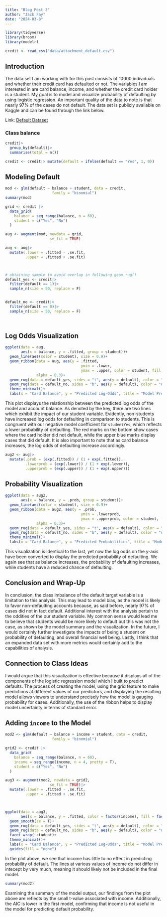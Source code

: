 ```yaml
---
title: "Blog Post 3"
author: "Jack Fay"
date: "2024-03-8"
---
```


```r
library(tidyverse)
library(broom)
library(modelr)

credit <- read_csv("data/attachment_default.csv")
```

## Introduction
The data set I am working with for this post consists of 10000 individuals and whether their credit card has defaulted or not. The variables I am interested in are card balance, income, and whether the credit card holder is a student. My goal is to model and visualize probability of defaulting by using logistic regression. An important quality of the data to note is that nearly 97% of the cases do not default. The data set is publicly available on Kaggle and can be found through the link below.

Link: [Default Dataset](https://www.kaggle.com/datasets/singh001avinash/default-credit-card)
 

### Class balance
```r
credit|>
  group_by(default)|>
  summarise(total = n())
```
```r
credit <- credit|> mutate(default = ifelse(default == "Yes", 1, 0))
```

## Modeling Default
```r
mod <- glm(default ~ balance + student, data = credit,
                     family = "binomial")
summary(mod)
```

```r
grid <- credit |>
  data_grid(
    balance = seq_range(balance, n = 60),
    student = c("Yes", "No")
  ) 

aug <- augment(mod, newdata = grid,
                    se_fit = TRUE)

aug <- aug|>
  mutate(.lower = .fitted - .se.fit,
         .upper = .fitted + .se.fit)



# obtaining sample to avoid overlap in following geom_rug()
default_yes <- credit|>
  filter(default == 1)|>
  sample_n(size = 50, replace = F)


default_no <- credit|>
  filter(default == 0)|>
  sample_n(size = 50, replace = F)

  
```


## Log Odds Visualization 
```r
ggplot(data = aug, 
       aes(x = balance, y = .fitted, group = student))+
  geom_line(aes(color = student), size = 0.9)+
  geom_ribbon(data = aug, aes(y = .fitted,
                                  ymin = .lower,
                                  ymax = .upper, color = student, fill = student), 
              alpha = 0.3)+
  geom_rug(data = default_yes, sides = "t", aes(y = default), color = "tomato")+
  geom_rug(data = default_no, sides = "b", aes(y = default), color = "darkturquoise")+
  theme_minimal()+
  labs(x = "Card Balance", y = "Predicted Log-Odds", title = "Model Predictions", caption = "*tick marks reflect actual points")
```
This plot displays the relationship between the predicted log odds of the model and account balance. As denoted by the key, there are two lines which exhibit the impact of our student variable. Evidently, non-students have increased log odds for defaulting in comparison to students. This is congruent with our negative model coefficient for `studentYes`, which reflects a lower probability of defaulting. The red marks on the bottom show cases where the card holder did not default, while the upper blue marks display cases that did default. It is also important to note that as card balance increases, the log odds of defaulting increase accordingly. 


```r
aug2 <- aug|>
  mutate(.prob = (exp(.fitted)) / (1 + exp(.fitted)), 
         .lowerprob = (exp(.lower)) / (1 + exp(.lower)),
         .upperprob = (exp(.upper)) / (1 + exp(.upper)))
```


## Probability Visualization 
```r
ggplot(data = aug2, 
       aes(x = balance, y = .prob, group = student))+
  geom_line(aes(color = student), size = 0.9)+
  geom_ribbon(data = aug2, aes(y = .prob,
                                  ymin = .lowerprob,
                                  ymax = .upperprob, color = student, fill = student), 
              alpha = 0.3)+
  geom_rug(data = default_yes, sides = "t", aes(y = default), color = "tomato")+
  geom_rug(data = default_no, sides = "b", aes(y = default), color = "darkturquoise")+
  theme_minimal()+
  labs(x = "Card Balance", y = "Predicted Probabilities", title = "Model Predictions", caption = "*tick marks reflect actual points")
```
This visualization is identical to the last, yet now the log odds on the y-axis have been converted to display the predicted probability of defaulting. We again see that as balance increases, the probability of defaulting increases, while students have a reduced chance of defaulting. 


## Conclusion and Wrap-Up
In conclusion, the class imbalance of the default target variable is a limitation to this analysis. This may lead to model bias, as the model is likely to favor non-defaulting accounts because, as said before, nearly 97% of cases did not in fact default. Additional interest with the analysis pertain to the oddities of the our student variable. My common sense would lead me to believe that students would be more likely to default but this was not the case, as shown by the model summary and the visualization. In the future, I would certainly further investigate the impacts of being a student on probability of defaulting, and overall financial well being. Lastly, I think that an expanded data set with more metrics would certainly add to the capabilities of analysis. 

## Connection to Class Ideas
I would argue that this visualization is effective because it displays all of the components of the logistic regression model which I built to predict defaults. The process of creating the model, using the grid feature to make predictions at different values of our predictors, and displaying the resulting model allows viewers to understand precisely how the model is gauging probability for cases. Additionally, the use of the ribbon helps to display model uncertainty in terms of standard error. 


## Adding `income` to the Model 

```r
mod2 <- glm(default ~ balance + income + student, data = credit,
                     family = "binomial")

grid2 <- credit |>
  data_grid(
    balance = seq_range(balance, n = 60),
    income = seq_range(income, n = 4, pretty = T),
    student = c("Yes", "No")
  ) 

aug3 <- augment(mod2, newdata = grid2,
                    se_fit = TRUE)|>
  mutate(.lower = .fitted - .se.fit,
         .upper = .fitted + .se.fit)



ggplot(data = aug3, 
       aes(x = balance, y = .fitted, color = factor(income), fill = factor(income)))+
  geom_smooth(se = T)+
  geom_rug(data = default_yes, sides = "t", aes(y = default), color = "tomato")+
  geom_rug(data = default_no, sides = "b", aes(y = default), color = "darkturquoise")+
  facet_wrap(~student)+
  theme_minimal()+
  labs(x = "Card Balance", y = "Predicted Log-Odds", title = "Model Predictions", caption = "*tick marks reflect actual points", color = "Income")+
  guides(fill = "none")
```
In the plot above, we see that income has little to no effect in predicting probability of default. The lines at various values of income do not differ in intecept by very much, meaning it should likely not be included in the final model. 

```r
summary(mod2)
```
Examining the summary of the model output, our findings from the plot above are reflects by the small t-value associated with income. Additionally, the AIC is lower in the first model, confirming that income is not useful in the model for predicting default probability. 
